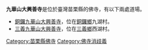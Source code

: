 '''九華山大興善寺'''是位於臺灣苗栗縣的佛寺，有以下兩處道場。

* [[銅鑼九華山大興善寺|銅鑼九華山大興善寺]]，位在[[銅鑼鄉_(台灣)|銅鑼鄉]]九湖村。
* [[三義九華山大興善寺|三義九華山大興善寺]]，位在[[三義鄉_(台灣)|三義鄉]]西湖村。
[[Category:苗栗縣佛寺|Category:苗栗縣佛寺]]
[[Category:佛寺消歧義|Category:佛寺消歧義]]
{{disambig|Cat=七字建築物消歧義}}